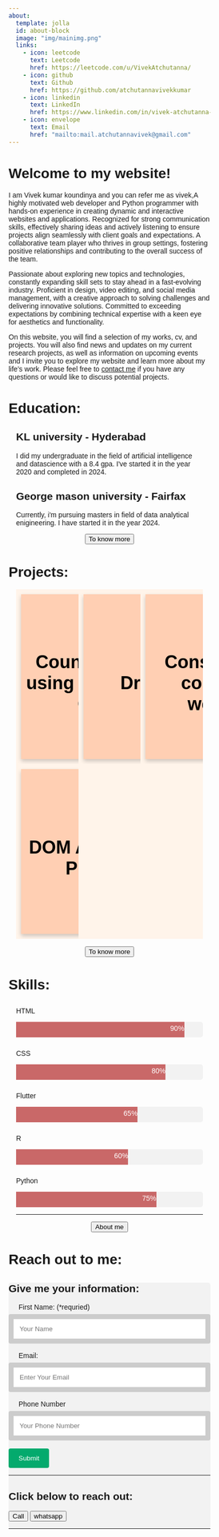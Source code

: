 ```yaml
---
about:
  template: jolla
  id: about-block
  image: "img/mainimg.png"
  links:
    - icon: leetcode
      text: Leetcode
      href: https://leetcode.com/u/VivekAtchutanna/
    - icon: github
      text: Github
      href: https://github.com/atchutannavivekkumar
    - icon: linkedin
      text: LinkedIn
      href: https://www.linkedin.com/in/vivek-atchutanna-74a3161b3/
    - icon: envelope
      text: Email
      href: "mailto:mail.atchutannavivek@gmail.com"  
---
```


::: {#about-block}
:::

# Welcome to my website!

I am Vivek kumar koundinya and you can refer me as vivek,A highly motivated web developer and Python programmer with hands-on experience in creating dynamic and interactive websites and applications. Recognized for strong communication skills, effectively sharing ideas and actively listening to ensure projects align seamlessly with client goals and expectations. A collaborative team player who thrives in group settings, fostering positive relationships and contributing to the overall success of the team.

Passionate about exploring new topics and technologies, constantly expanding skill sets to stay ahead in a fast-evolving industry. Proficient in design, video editing, and social media management, with a creative approach to solving challenges and delivering innovative solutions. Committed to exceeding expectations by combining technical expertise with a keen eye for aesthetics and functionality.

On this website, you will find a selection of my  works, cv, and projects. You will also find news and updates on my current research projects, as well as information on upcoming events and  I invite you to explore my website and learn more about my life's work.
Please feel free to [contact me](mailto:mail.atchutannavivek@gmail.com) if you have any questions or would like to discuss potential projects.

# Education:

```{=html}
<div  style="margin: 15px;">

<h2>KL university - Hyderabad </h2>
<p> I did my undergraduate in the field of artificial intelligence and datascience with a 8.4 gpa. I've started it in the year 2020 and completed in 2024. </p>

<h2>George mason university - Fairfax </h2>
<p>Currently, i'm pursuing masters in field of data analytical enigineering. I have started it in the year 2024. </p>

<center>
<a href="Education/index.qmd"><button> To know more </button></a>
</center>
</div>
```

# Projects:

```{=html}
 <style>
        .header {
            width: 100%;
            height: 500px;
            padding: 60px;
            text-align: center;
            background: #FADFA1;
            color: black;
            font-size: 30px;
        }
        .secondaryrow{
          width: 100%;
          height:700px;
          background: #FFF4EA;
        }

        .flip-card {
            background-color: transparent;
            width: 300px;
            height: 330px;
            perspective: 1000px;
            margin: auto;
            margin-top: 0%;
        }

        .flip-card-inner {
            position: relative;
            width: 100%;
            height: 100%;
            text-align: center;
            transition: transform 0.6s;
            transform-style: preserve-3d;
            box-shadow: 0 4px 8px 0 rgba(0,0,0,0.2);
        }

        .flip-card:hover .flip-card-inner {
            transform: rotateY(180deg);
        }

        .flip-card-front, .flip-card-back {
            position: absolute;
            width: 100%;
            height: 100%;
            -webkit-backface-visibility: hidden;
            backface-visibility: hidden;
        }

        .flip-card-front {
            background-color: #FFCFB3;
            color: black;
            display: flex;
            justify-content: center;
            align-items: center;
            font-size: 18px;
            text-align: center;
        }

        .flip-card-back {
            background-color: #f4511e;
            color: white;
            transform: rotateY(180deg);
            display: relative;
            text-align: center;
            padding: 10px;
        }

        * {
            box-sizing: border-box;
        }

        .column {
            float: left;
            width: 33.33%;
            padding: 10px;
        }

        .row::after {
            content: "";
            clear: both;
            display: table;
        }
        
    </style>

    <script src="https://cdn.jsdelivr.net/npm/@popperjs/core@2.11.8/dist/umd/popper.min.js" integrity="sha384-I7E8VVD/ismYTF4hNIPjVp/Zjvgyol6VFvRkX/vR+Vc4jQkC+hVqc2pM8ODewa9r" crossorigin="anonymous"></script>
    <script src="https://cdn.jsdelivr.net/npm/bootstrap@5.3.3/dist/js/bootstrap.min.js" integrity="sha384-0pUGZvbkm6XF6gxjEnlmuGrJXVbNuzT9qBBavbLwCsOGabYfZo0T0to5eqruptLy" crossorigin="anonymous"></script>
    
<div  style="margin: 15px;">
<div class="secondaryrow">
    <div class="row">
        <div class="column">
            <div class="flip-card">
                <div class="flip-card-inner">
                    <div class="flip-card-front">
                        <h1>Country Flags using HTML and CSS</h1>
                    </div>
                    <div class="flip-card-back">
                        <p>I created a frontend website using HTML and CSS to design various country flags. Each flag follows a distinct pattern based on the country it represents. All parts of the flags are built using pure CSS without any images. Its is a long project which is need more modifcations in broswer size and correct them using media query</p>
                        <a href="https://atchutannavivekkumar.github.io/Frontend-countryflagv1//">Click here to see</a>
                    </div>
                </div>
            </div>
        </div>


        <div class="column">
            <div class="flip-card">
                <div class="flip-card-inner">
                    <div class="flip-card-front">
                        <h1> Drum Kit </h1>
                    </div>
                    <div class="flip-card-back">
                        <p>I created a drum kit website using fornt end leveraging DOM manipulation to control the interactivity. Each drum sound is mapped to a specific key, and users can either click the drum elements on the screen or use their keyboard to trigger the sounds. .</p>
                        
                        <a href="https://atchutannavivekkumarkoundinya.github.io/javascript-drumkit-2/">Click here to see</a>
                    </div>
                    
                </div>
            </div>
        </div>
        
        <div class="column">
            <div class="flip-card">
                <div class="flip-card-inner">
                    <div class="flip-card-front">
                        <h1>Construction company website</h1>
                    </div>
                    <div class="flip-card-back">
                        <p>I created a full-stack website for Koundinya Constructions, handling both frontend and backend development. The site showcases the company's profile, projects, and services. It includes a user-friendly interface and provides a complete overview of the business, ensuring a smooth experience for visitors.</p>
                        <a href="https://www.koundinyaconstructions.com//">Click here to see</a>
                    </div>
                </div>
            </div>
        </div>
        
        <div class="column">
            <div class="flip-card">
                <div class="flip-card-inner">
                    <div class="flip-card-front">
                        <h1>DOM Animation Project</h1>
                    </div>
                    <div class="flip-card-back">
                        <p>The website showcases a DOM animation project where elements dynamically respond to user interactions. By leveraging JavaScript and CSS, various animations occur when users hover over or click on different components. This project highlights my skills in manipulating the DOM.</p>
                        <a href="https://atchutannavivekkumarkoundinya.github.io/dom-animation/">Click here to see</a>
                    </div>
                </div>
            </div>
        </div>
    </div>
  </div>
</div>
<center>
<a href="projects/index.qmd"><button> To know more </button></a>
</center>
```


# Skills:

```{=html}
<div  style="margin: 15px;">

<style> 
  .skills-ab{
  font-family: Sans-Serif;
  color: #FFF4EA;
}
.container {
  width: 100%;
  background-color: #ddd;
  padding-left: 0%;
  
}

.skills {
  text-align: right;
  padding-top: 5px;
  padding-bottom: 10px;
  color: white;
  padding-left: 2%;
  margin: 0px;
}
.label{
padding-top: 10px
}


.html {
  width: 90%;
  background-color: #C96868;
  
}
.css {
  width: 80%; 
background-color: #C96868;
  
}
.Flutter {
  width: 65%; 
  background-color: #C96868;
  
}
.r {
  width: 60%; 
  background-color: #C96868;
  
}
.Python
{width: 75%; 
background-color: #C96868;
  
}
</style>

<p class="label">HTML</p>
<div class="container">
  <div class="skills html">90%</div>
</div>

<p class="label">CSS</p>
<div class="container">
  <div class="skills css">80%</div>
</div>

<p class="label">Flutter</p>
<div class="container">
  <div class="skills Flutter">65%</div>
</div>

<p class="label">R</p>
<div class="container">
  <div class="skills r">60%</div>
</div>

<p class="label">Python</p>
<div class="container">
  <div class="skills Python">75%</div>
</div>
    
   <hr />
    <center>
    <a href= "cv/index.qmd"><button> About me</button></a>
    </center>
  
</div>

</div>
```


# Reach out to me:



```{=html}
<div class="container">
<style>
body {font-family: Arial, Helvetica, sans-serif;}
* {box-sizing: border-box;}
input[type=text], select, textarea {
  width: 100%;
  padding: 12px;
  border: 10px solid #ccc;
  border-radius: 4px;
  box-sizing: border-box;
  margin-top: 6px;
  margin-bottom: 16px;
  resize: vertical;
}
label{
padding-left: 20px;
}
input[type=submit] {
  background-color: #04AA6D;
  color: white;
  padding: 12px 20px;
  border: none;
  border-radius: 4px;
  cursor: pointer;
}

input[type=submit]:hover {
  background-color: #45a049;
}

.container {
  border-radius: 5px;
  background-color: #f2f2f2;
  
</style>
<h2>Give me your information: </h2>
<form 
  method="POST" 
  action="https://script.google.com/macros/s/AKfycbysxDZ_UqrBF388gFRv8ntQUry9iK7Njj2bHE5bj5-tqNPYQXmlkXcEKL9aMRhd_gjGIw/exec"
>
  <label for="fname">First Name: (*requried)</label>
    <input type="text" id="fname" name="Name" placeholder="Your Name" required>
    <label for="lname">Email:</label>
    <input type="text" id="lname" name="Email" placeholder="Enter Your Email">
    <label for="lname">Phone Number</label>
    <input type="text" id="lname" name="phoneno" placeholder="Your Phone Number">

    <input type="submit" value="Submit">
</form>
<hr />
<h2> Click below to reach out: </h2>
<a href="tel:+1(571)6049031"><button>Call </button></a>
<a href="https://wa.me/15716049031">
<button>whatsapp </button>
</a>
<br/>
<hr />

</div>
```


